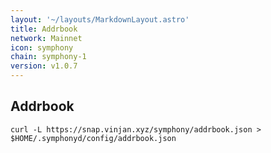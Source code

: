 ```yaml
---
layout: '~/layouts/MarkdownLayout.astro'
title: Addrbook
network: Mainnet
icon: symphony
chain: symphony-1
version: v1.0.7
---
```

## Addrbook

```
curl -L https://snap.vinjan.xyz/symphony/addrbook.json > $HOME/.symphonyd/config/addrbook.json
```
